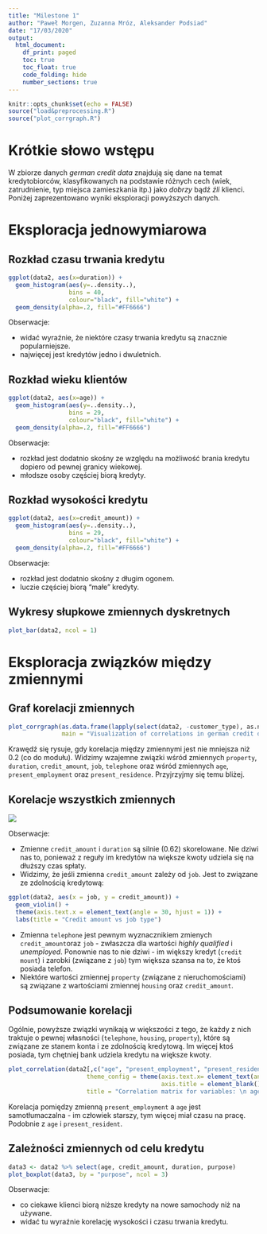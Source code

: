 ```yaml
---
title: "Milestone 1"
author: "Paweł Morgen, Zuzanna Mróz, Aleksander Podsiad"
date: "17/03/2020"
output:
  html_document:
    df_print: paged
    toc: true
    toc_float: true
    code_folding: hide
    number_sections: true
---
```


```r
knitr::opts_chunk$set(echo = FALSE)
source("load&preprocessing.R")
source("plot_corrgraph.R")
```

# Krótkie słowo wstępu

W zbiorze danych *german credit data* znajdują się dane na temat kredytobiorców, klasyfikowanych na podstawie różnych cech (wiek, zatrudnienie, typ miejsca zamieszkania itp.) jako *dobrzy* bądź *źli* klienci. Poniżej zaprezentowano wyniki eksploracji powyższych danych.

# Eksploracja jednowymiarowa

## Rozkład czasu trwania kredytu

```r
ggplot(data2, aes(x=duration)) + 
  geom_histogram(aes(y=..density..),
                 bins = 40,
                 colour="black", fill="white") +
  geom_density(alpha=.2, fill="#FF6666")
```

Obserwacje: 

 * widać wyraźnie, że niektóre czasy trwania kredytu są znacznie popularniejsze.
 * najwięcej jest kredytów jedno i dwuletnich.


## Rozkład wieku klientów

```r
ggplot(data2, aes(x=age)) + 
  geom_histogram(aes(y=..density..),
                 bins = 29,
                 colour="black", fill="white") +
  geom_density(alpha=.2, fill="#FF6666")
```

Obserwacje: 

 * rozkład jest dodatnio skośny ze względu na możliwość brania kredytu dopiero od pewnej granicy wiekowej.
 * młodsze osoby częściej biorą kredyty.
 

## Rozkład wysokości kredytu

```r
ggplot(data2, aes(x=credit_amount)) + 
  geom_histogram(aes(y=..density..),
                 bins = 29,
                 colour="black", fill="white") +
  geom_density(alpha=.2, fill="#FF6666")
```

Obserwacje: 

 * rozkład jest dodatnio skośny z długim ogonem.
 * luczie częściej biorą "małe" kredyty.

## Wykresy słupkowe zmiennych dyskretnych

```r
plot_bar(data2, ncol = 1) 
```

# Eksploracja związków między zmiennymi

## Graf korelacji zmiennych

```r
plot_corrgraph(as.data.frame(lapply(select(data2, -customer_type), as.numeric)), cutoff = 0.2, 
               main = "Visualization of correlations in german credit dataset")
```

Krawędź się rysuje, gdy korelacja między zmiennymi jest nie mniejsza niż 0.2 (co do modułu). 
Widzimy wzajemne związki wśród zmiennych `property`, `duration`, `credit_amount`, `job`, `telephone` oraz wśród zmiennych `age`, `present_employment` oraz `present_residence`. Przyjrzyjmy się temu bliżej.

## Korelacje wszystkich zmiennych

![](cut_corr_matrix_1.png)

Obserwacje:

 * Zmienne `credit_amount` i `duration` są silnie (0.62) skorelowane. Nie dziwi nas to, ponieważ z reguły im kredytów na większe kwoty udziela się na dłuższy czas spłaty. 
 * Widzimy, że jeśli zmienna `credit_amount` zależy od `job`. Jest to związane ze zdolnością kredytową:
 
```r
ggplot(data2, aes(x = job, y = credit_amount)) + 
  geom_violin() +
  theme(axis.text.x = element_text(angle = 30, hjust = 1)) +
  labs(title = "Credit amount vs job type")
```
 
 * Zmienna `telephone` jest pewnym wyznacznikiem zmienych `credit_amount`oraz `job` - zwłaszcza dla wartości *highly qualified* i *unemployed*. Ponownie nas to nie dziwi - im większy kredyt (`credit mount`) i zarobki (związane z `job`) tym większa szansa na to, że ktoś posiada telefon.
 * Niektóre wartości zmiennej `property` (związane z nieruchomościami) są związane z wartościami zmiennej `housing` oraz `credit_amount`.

## Podsumowanie korelacji

Ogólnie, powyższe związki wynikają w większości z tego, że każdy z nich traktuje o pewnej własności (`telephone`, `housing`, `property`), które są związane ze stanem konta i ze zdolnością kredytową. Im więcej ktoś posiada, tym chętniej bank udziela kredytu na większe kwoty.

```r
plot_correlation(data2[,c("age", "present_employment", "present_residence")],
                      theme_config = theme(axis.text.x= element_text(angle = 30, hjust = 1),
                                           axis.title = element_blank()),
                      title = "Correlation matrix for variables: \n age, present_employment, present_residence")
```

Korelacja pomiędzy zmienną `present_employment` a `age` jest samotłumaczalna - im człowiek starszy, tym więcej miał czasu na pracę. Podobnie z `age` i `present_resident`. 

## Zależności zmiennych od celu kredytu

```r
data3 <- data2 %>% select(age, credit_amount, duration, purpose)
plot_boxplot(data3, by = "purpose", ncol = 3)
```

Obserwacje:

 * co ciekawe klienci biorą niższe kredyty na nowe samochody niż na używane.
 * widać tu wyraźnie korelację wysokości i czasu trwania kredytu.

